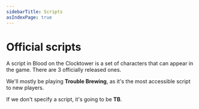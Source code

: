 ```yaml
---
sidebarTitle: Scripts
asIndexPage: true
---
```



# Official scripts

A script in Blood on the Clocktower is a set of characters that can appear in the game. There are 3 officially released ones.

We'll mostly be playing **Trouble Brewing**, as it's the most accessible script to new players.

If we don't specify a script, it's going to be **TB**.

<Cards>
  <Cards.Card
    title="Trouble Brewing"
    href="/scripts/trouble-brewing"
  />
  <Cards.Card
    title="Bad Moon Rising"
    href="/scripts/bad-moon-rising"
  />
  <Cards.Card
    title="Sects & Violets"
    href="/scripts/sects-and-violets"
  />
</Cards>
